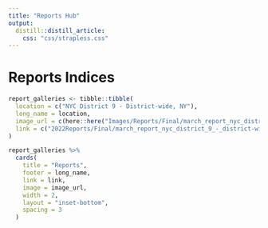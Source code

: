 ```yaml
---
title: "Reports Hub"
output: 
  distill::distill_article:
    css: "css/strapless.css"
---
```


# Reports Indices

```r
report_galleries <- tibble::tibble(
  location = c("NYC District 9 - District-wide, NY"),
  long_name = location,
  image_url = c(here::here("Images/Reports/Final/march_report_nyc_district_9_-_district-wide,_ny.png")),
  link = c("2022Reports/Final/march_report_nyc_district_9_-_district-wide,_ny.html")
)

report_galleries %>%
  cards(
    title = "Reports",
    footer = long_name,
    link = link,
    image = image_url,
    width = 2,
    layout = "inset-bottom",
    spacing = 3
  )
```

